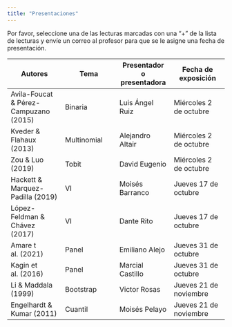 ```yaml
---
title: "Presentaciones"
---
```



Por favor, seleccione una de las lecturas marcadas con una "+" de la lista de lecturas y envíe un correo al profesor para que se le asigne una fecha de presentación.

| **Autores** | **Tema** | **Presentador o presentadora** | **Fecha de exposición** |
| --- | --- | --- | --- |
| Avila-Foucat & Pérez-Campuzano (2015) |  Binaria | Luis Ángel Ruiz | Miércoles 2 de octubre |
| Kveder & Flahaux (2013) | Multinomial | Alejandro Altair | Miércoles 2 de octubre |
| Zou & Luo (2019) | Tobit | David Eugenio | Miércoles 2 de octubre |
| Hackett & Marquez-Padilla (2019) | VI | Moisés Barranco | Jueves 17 de octubre |
| López-Feldman & Chávez (2017) | VI | Dante Rito | Jueves 17 de octubre |
| Amare  t al. (2021) | Panel | Emiliano Alejo | Jueves 31 de octubre |
| Kagin et al. (2016)| Panel | Marcial Castillo | Jueves 31 de octubre |
| Li & Maddala (1999) | Bootstrap | Victor Rosas | Jueves 21 de noviembre |
| Engelhardt & Kumar (2011) | Cuantil | Moisés Pelayo | Jueves 21 de noviembre |


